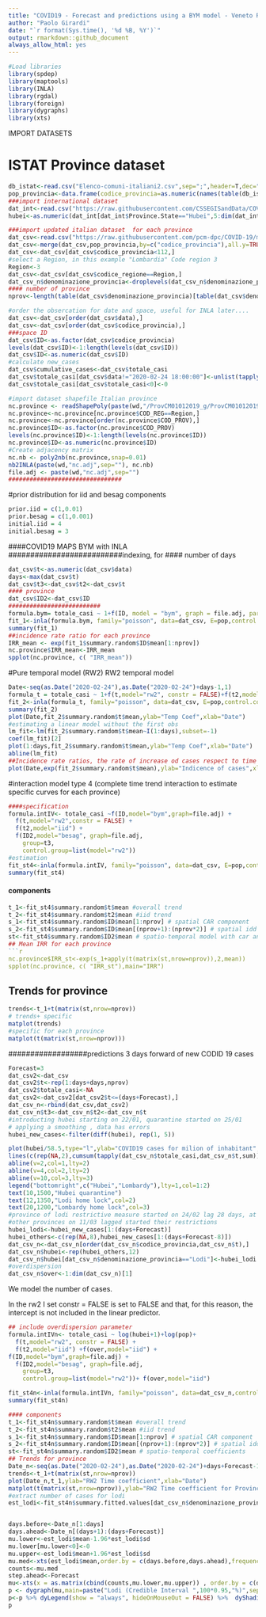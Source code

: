 ```yaml
---
title: "COVID19 - Forecast and predictions using a BYM model - Veneto Region"
author: "Paolo Girardi"
date: "`r format(Sys.time(), '%d %B, %Y')`"
output: rmarkdown::github_document
always_allow_html: yes
---
```

```r
#Load libraries
library(spdep)
library(maptools)
library(INLA)
library(rgdal)
library(foreign)
library(dygraphs)
library(xts)
```
################################ IMPORT DATASETS
# ISTAT Province dataset
```r
db_istat<-read.csv("Elenco-comuni-italiani2.csv",sep=";",header=T,dec=",")
pop_provincia<-data.frame(codice_provincia=as.numeric(names(table(db_istat[,3]))),pop=tapply(db_istat[,20],db_istat[,3],sum))
###import international dataset
dat_int<-read.csv("https://raw.githubusercontent.com/CSSEGISandData/COVID-19/master/csse_covid_19_data/csse_covid_19_time_series/time_series_19-covid-Confirmed.csv",header=T)
hubei<-as.numeric(dat_int[dat_int$Province.State=="Hubei",5:dim(dat_int)[2]])

###import updated italian dataset  for each province
dat_csv<-read.csv("https://raw.githubusercontent.com/pcm-dpc/COVID-19/master/dati-province/dpc-covid19-ita-province.csv",header=T)
dat_csv<-merge(dat_csv,pop_provincia,by=c("codice_provincia"),all.y=TRUE)
dat_csv<-dat_csv[dat_csv$codice_provincia<112,]
#select a Region, in this example "Lombardia" Code region 3
Region<-3
dat_csv<-dat_csv[dat_csv$codice_regione==Region,]
dat_csv_n$denominazione_provincia<-droplevels(dat_csv_n$denominazione_provincia)
#### number of province
nprov<-length(table(dat_csv$denominazione_provincia)[table(dat_csv$denominazione_provincia)>0])

#order the obsercation for date and space, useful for INLA later....
dat_csv<-dat_csv[order(dat_csv$data),]
dat_csv<-dat_csv[order(dat_csv$codice_provincia),]
###space ID
dat_csv$ID<-as.factor(dat_csv$codice_provincia)
levels(dat_csv$ID)<-1:length(levels(dat_csv$ID))
dat_csv$ID<-as.numeric(dat_csv$ID)
#calculate new_cases
dat_csv$cumulative_cases<-dat_csv$totale_casi
dat_csv$totale_casi[dat_csv$data!="2020-02-24 18:00:00"]<-unlist(tapply(dat_csv$totale_casi,dat_csv$ID,diff))
dat_csv$totale_casi[dat_csv$totale_casi<0]<-0

#import dataset shapefile Italian province
nc.province <- readShapePoly(paste(wd,"/ProvCM01012019_g/ProvCM01012019_g_WGS84.shp",sep=""))
nc.province<-nc.province[nc.province$COD_REG==Region,]
nc.province<-nc.province[order(nc.province$COD_PROV),]
nc.province$ID<-as.factor(nc.province$COD_PROV)
levels(nc.province$ID)<-1:length(levels(nc.province$ID))
nc.province$ID<-as.numeric(nc.province$ID)
#Create adjacency matrix
nc.nb <- poly2nb(nc.province,snap=0.01)
nb2INLA(paste(wd,"nc.adj",sep=""), nc.nb)
file.adj <- paste(wd,"nc.adj",sep="")
################################
```

################################
#prior distribution for iid and besag components
```r
prior.iid = c(1,0.01)
prior.besag = c(1,0.001)
initial.iid = 4
initial.besag = 3
```
####COVID19 MAPS BYM with INLA
##########################indexing, for 
#### number of days
```r
dat_csv$t<-as.numeric(dat_csv$data)
days<-max(dat_csv$t)
dat_csv$t3<-dat_csv$t2<-dat_csv$t
#### province
dat_csv$ID2<-dat_csv$ID
##########################
formula.bym= totale_casi ~ 1+f(ID, model = "bym", graph = file.adj, param = c(prior.iid, prior.besag), initial = c(initial.iid, initial.besag))
fit_1<-inla(formula.bym, family="poisson", data=dat_csv, E=pop,control.compute = list(dic=T))
summary(fit_1)
##incidence rate ratio for each province
IRR_mean <- exp(fit_1$summary.random$ID$mean[1:nprov])
nc.province$IRR_mean<-IRR_mean
spplot(nc.province, c( "IRR_mean"))
```
#Pure temporal model (RW2)
RW2 temporal model
```r
Date<-seq(as.Date("2020-02-24"),as.Date("2020-02-24")+days-1,1)
formula_t = totale_casi ~ 1+f(t,model="rw2", constr = FALSE)+f(t2,model="iid")
fit_2<-inla(formula_t, family="poisson", data=dat_csv, E=pop,control.compute = list(dic=T))
summary(fit_2)
plot(Date,fit_2$summary.random$t$mean,ylab="Temp Coef",xlab="Date")
#estimating a linear model without the first obs
lm_fit<-lm(fit_2$summary.random$t$mean~I(1:days),subset=-1)
coef(lm_fit)[2]
plot(1:days,fit_2$summary.random$t$mean,ylab="Temp Coef",xlab="Date")
abline(lm_fit)
##Incidence rate ratios, the rate of increase od cases respect to time 1
plot(Date,exp(fit_2$summary.random$t$mean),ylab="Indicence of cases",xlab="Date")
```


#interaction model type 4 (complete time trend interaction to estimate specific curves for each province)
```r
####specification
formula.intIV<- totale_casi ~f(ID,model="bym",graph=file.adj) +
  f(t,model="rw2",constr = FALSE) +
  f(t2,model="iid") +
  f(ID2,model="besag", graph=file.adj,
    group=t3,
    control.group=list(model="rw2"))
#estimation
fit_st4<-inla(formula.intIV, family="poisson", data=dat_csv, E=pop,control.compute = list(dic=T))
summary(fit_st4)
```
#### components
```r
t_1<-fit_st4$summary.random$t$mean #overall trend
t_2<-fit_st4$summary.random$t2$mean #iid trend
s_1<-fit_st4$summary.random$ID$mean[1:nprov] # spatial CAR component
s_2<-fit_st4$summary.random$ID$mean[(nprov+1):(nprov*2)] # spatial idd
st<-fit_st4$summary.random$ID2$mean # spatio-temporal model with car and ar1 specification ```
## Mean IRR for each province
```r
nc.province$IRR_st<-exp(s_1+apply(t(matrix(st,nrow=nprov)),2,mean))
spplot(nc.province, c( "IRR_st"),main="IRR")
```
## Trends for province
```r
trends<-t_1+t(matrix(st,nrow=nprov))
# trends+ specific
matplot(trends)
#specific for each province
matplot(t(matrix(st,nrow=nprov)))
```

##################predictions 3 days forward of new CODID 19 cases
```r
Forecast=3
dat_csv2<-dat_csv 
dat_csv2$t<-rep(1:days+days,nprov)
dat_csv2$totale_casi<-NA
dat_csv2<-dat_csv2[dat_csv2$t<=(days+Forecast),]
dat_csv_n<-rbind(dat_csv,dat_csv2)
dat_csv_n$t3<-dat_csv_n$t2<-dat_csv_n$t
#introducting hubei starting on 22/01, quarantine started on 25/01
# applying a smoothing , data has errors
hubei_new_cases<-filter(diff(hubei), rep(1, 5))

plot(hubei/58.5,type="l",ylab="COVID19 cases for milion of inhabitant",ylim=c(0,1530),xlab="Days since over 100 cases")
lines(c(rep(NA,2),cumsum(tapply(dat_csv_n$totale_casi,dat_csv_n$t,sum))/10),col=2)
abline(v=2,col=1,lty=2)
abline(v=4,col=2,lty=2)
abline(v=10,col=3,lty=3)
legend("bottomright",c("Hubei","Lombardy"),lty=1,col=1:2)
text(10,1500,"Hubei quarantine")
text(12,1350,"Lodi home lock",col=2)
text(20,1200,"Lombardy home lock",col=3)
#province of lodi restrictive measure started on 24/02 lag 28 days, at the beginning of the time series
#other provinces on 11/03 lagged started their restrictions
hubei_lodi<-hubei_new_cases[1:(days+Forecast)]
hubei_others<-c(rep(NA,8),hubei_new_cases[1:(days+Forecast-8)])
dat_csv_n<-dat_csv_n[order(dat_csv_n$codice_provincia,dat_csv_n$t),]
dat_csv_n$hubei<-rep(hubei_others,12)
dat_csv_n$hubei[dat_csv_n$denominazione_provincia=="Lodi"]<-hubei_lodi
#overdispersion
dat_csv_n$over<-1:dim(dat_csv_n)[1]
```
We model the number of cases.  

In the rw2 I set constr = FALSE is set to FALSE and that, for this reason, the intercept is not included in the linear predictor. 
```r
## include overdispersion parameter
formula.intIVn<- totale_casi ~ log(hubei+1)+log(pop)+
  f(t,model="rw2", constr = FALSE) +
  f(t2,model="iid") +f(over,model="iid") +
f(ID,model="bym",graph=file.adj) +
  f(ID2,model="besag", graph=file.adj,
    group=t3,
    control.group=list(model="rw2"))+ f(over,model="iid") 

fit_st4n<-inla(formula.intIVn, family="poisson", data=dat_csv_n,control.compute = list(dic=T),control.predictor = list(link = 1))
summary(fit_st4n)
```

```r
#### components
t_1<-fit_st4n$summary.random$t$mean #overall trend
t_2<-fit_st4n$summary.random$t2$mean #iid trend
s_1<-fit_st4n$summary.random$ID$mean[1:nprov] # spatial CAR component
s_2<-fit_st4n$summary.random$ID$mean[(nprov+1):(nprov*2)] # spatial idd
st<-fit_st4n$summary.random$ID2$mean # spatio-temporal coefficients 
## Trends for province
Date_n<-seq(as.Date("2020-02-24"),as.Date("2020-02-24")+days+Forecast-1,1)
trends<-t_1+t(matrix(st,nrow=nprov))
plot(Date_n,t_1,ylab="RW2 Time coefficient",xlab="Date")
matplot(t(matrix(st,nrow=nprov)),ylab="RW2 Time coefficient for Province",xlab="Date")
#extract number of cases for lodi
est_lodi<-fit_st4n$summary.fitted.values[dat_csv_n$denominazione_provincia=="Lodi",]


days.before<-Date_n[1:days]
days.ahead<-Date_n[(days+1):(days+Forecast)]
mu.lower<-est_lodi$mean-1.96*est_lodi$sd
mu.lower[mu.lower<0]<-0
mu.upper<-est_lodi$mean+1.96*est_lodi$sd
mu.med<-xts(est_lodi$mean,order.by = c(days.before,days.ahead),frequency = 7)
counts<-mu.med
step.ahead<-Forecast
mu<-xts(x = as.matrix(cbind(counts,mu.lower,mu.upper)) , order.by = c(days.before,days.ahead))
p <- dygraph(mu,main=paste("Lodi (Credible Interval ",100*0.95,"%)",sep = ""),ylab=" Infected",xlab="Day",height=400,width=800) %>%  dySeries(c("mu.lower", "counts", "mu.upper"),label="counts")
p<-p %>% dyLegend(show = "always", hideOnMouseOut = FALSE) %>%  dyShading(from = days.ahead[1], to = days.ahead[step.ahead], color = "#CCEBD6")%>% dyEvent(days.ahead[1], "Prediction", labelLoc = "bottom")
p
```

